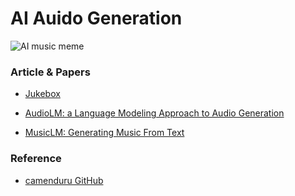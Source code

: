 # AI Auido Generation

![AI music meme](/static/img/memes/aiMusicMeme.png)

### Article & Papers

- [Jukebox](https://openai.com/research/jukebox)

- [AudioLM: a Language Modeling Approach to Audio Generation](https://blog.research.google/2022/10/audiolm-language-modeling-approach-to.html)

- [MusicLM: Generating Music From Text](https://google-research.github.io/seanet/musiclm/examples/)

### Reference

- [camenduru GitHub](https://github.com/camenduru#-audio-ml-papers)